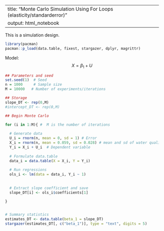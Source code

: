 

---
title: "Monte Carlo Simulation Using For Loops (elasticity/standarderror)"
output: html_notebook
---

This is a simulation design. 

```{r}
library(pacman)
pacman::p_load(data.table, fixest, stargazer, dplyr, magrittr) 
```

Model: 
$$
X =  \beta_1 +U
$$

```{r OLS-n-100-M-100000}

## Parameters and seed
set.seed(1)  # Seed
n = 1000     # Sample size
M = 10000   # Number of experiments/iterations

## Storage 
slope_DT <- rep(0,M)
#intercept_DT <- rep(0,M)

## Begin Monte Carlo

for (i in 1:M){ #  M is the number of iterations
  
  # Generate data
  U_i = rnorm(n, mean = 0, sd = 1) # Error
  X_i = rnorm(n, mean = 0.059, sd = 0.028) # mean and sd of water quality elasticity
  Y_i = X_i + U_i  # Dependent variable
  
  # Formulate data.table
  data_i = data.table(X = X_i, Y = Y_i)
  
  # Run regressions
  ols_i <- lm(data = data_i, Y_i ~ 1)
  
  
  # Extract slope coefficient and save
  slope_DT[i] <- ols_i$coefficients[1]
  
}


# Summary statistics
estimates_DT <- data.table(beta_1 = slope_DT)
stargazer(estimates_DT[, c("beta_1")], type = "text", digits = 5)



```
